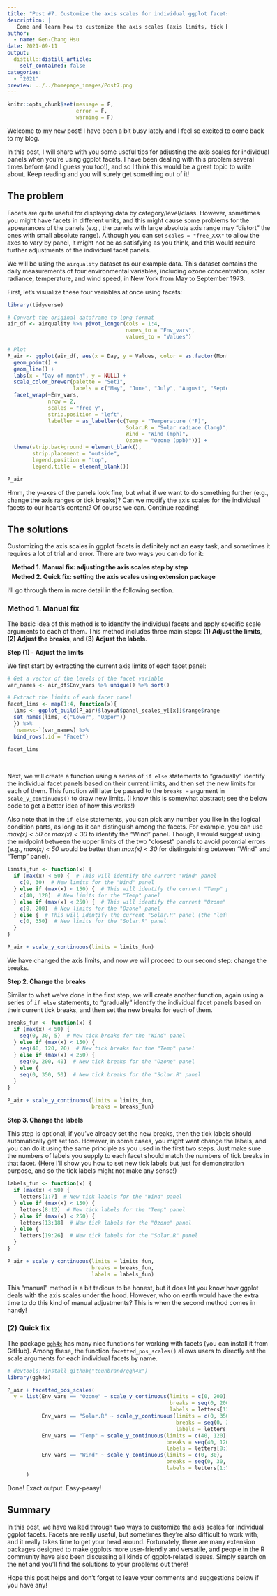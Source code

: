 ```yaml
---
title: "Post #7. Customize the axis scales for individual ggplot facets"
description: |
   Come and learn how to customize the axis scales (axis limits, tick breaks, and tick labels) for individual ggplot facets!
author:
  - name: Gen-Chang Hsu
date: 2021-09-11
output:
  distill::distill_article:
    self_contained: false
categories:
  - "2021"
preview: ../../homepage_images/Post7.png
---
```


<!-- Webpage style -->
<style>
d-article a {
    color: #2780e3 !important;
    border-bottom: none !important;
}

d-article a:hover {
    color: #2780e3 !important;
    border-bottom: 2px solid !important;
}

d-byline {
    margin-left: -10% !important;
}

d-title {
    margin-left: -10%;
}

d-title h1{
    font-size: 45px;
    width: 130%;
}

d-article {
    margin-left: -10%;
}

p {
    width: 120%;
}

d-article h2 {
    width: 120%;
}

d-article h3 {
  width: 120%;
  font-size: 28px;
}

div.article-footer{
    width: 120%;
}

d-article div.sourceCode { 
    width: 120% !important;
}

d-article pre { 
    width: 120% !important;
}

div.l-body {
    width: 120% !important;
}

</style>

```r
knitr::opts_chunk$set(message = F, 
                      error = F, 
                      warning = F)

```

<!-- Start of the article -->

Welcome to my new post! I have been a bit busy lately and I feel so excited to come back to my blog.

In this post, I will share with you some useful tips for adjusting the axis scales for individual panels when you're using ggplot facets. I have been dealing with this problem several times before (and I guess you too!), and so I think this would be a great topic to write about. Keep reading and you will surely get something out of it!  


## The problem
Facets are quite useful for displaying data by category/level/class. However, sometimes you might have facets in different units, and this might cause some problems for the appearances of the panels (e.g., the panels with large absolute axis range may "distort" the ones with small absolute range). Although you can set `scales = "free_XXX"` to allow the axes to vary by panel, it might not be as satisfying as you think, and this would require further adjustments of the individual facet panels.

We will be using the `airquality` dataset as our example data. This dataset contains the daily measurements of four environmental variables, including ozone concentration, solar radiance, temperature, and wind speed, in New York from May to September 1973. 

First, let's visualize these four variables at once using facets:

```r
library(tidyverse)

# Convert the original dataframe to long format
air_df <- airquality %>% pivot_longer(cols = 1:4, 
                                      names_to = "Env_vars", 
                                      values_to = "Values")

# Plot   
P_air <- ggplot(air_df, aes(x = Day, y = Values, color = as.factor(Month), group = Month)) + 
  geom_point() + 
  geom_line() +
  labs(x = "Day of month", y = NULL) +
  scale_color_brewer(palette = "Set1", 
                     labels = c("May", "June", "July", "August", "September")) +
  facet_wrap(~Env_vars, 
             nrow = 2, 
             scales = "free_y",
             strip.position = "left", 
             labeller = as_labeller(c(Temp = "Temperature (°F)", 
                                      Solar.R = "Solar radiace (lang)",
                                      Wind = "Wind (mph)",
                                      Ozone = "Ozone (ppb)"))) + 
  theme(strip.background = element_blank(),
        strip.placement = "outside",
        legend.position = "top",
        legend.title = element_blank())

P_air

```

Hmm, the y-axes of the panels look fine, but what if we want to do something further (e.g., change the axis ranges or tick breaks)? Can we modify the axis scales for the individual facets to our heart's content? Of course we can. Continue reading!


## The solutions
Customizing the axis scales in ggplot facets is definitely not an easy task, and sometimes it requires a lot of trial and error. There are two ways you can do for it:  

<span style="display: block; margin-top: 0px; margin-left: 10px"> **Method 1. Manual fix: adjusting the axis scales step by step**</span>
<span style="display: block; margin-top: 5px; margin-left: 10px"> **Method 2. Quick fix: setting the axis scales using extension package**</span>

I'll go through them in more detail in the following section.

### Method 1. Manual fix
The basic idea of this method is to identify the individual facets and apply specific scale arguments to each of them. This method includes three main steps: **(1) Adjust the limits**, **(2) Adjust the breaks**, and **(3) Adjust the labels**.

**Step (1) - Adjust the limits**

We first start by extracting the current axis limits of each facet panel:

```r
# Get a vector of the levels of the facet variable 
var_names <- air_df$Env_vars %>% unique() %>% sort()

# Extract the limits of each facet panel 
facet_lims <- map(1:4, function(x){
  lims <- ggplot_build(P_air)$layout$panel_scales_y[[x]]$range$range
  set_names(lims, c("Lower", "Upper"))
  }) %>%
  `names<-`(var_names) %>%
  bind_rows(.id = "Facet")

facet_lims
```

<br>

Next, we will create a function using a series of `if else` statements to "gradually" identify the individual facet panels based on their current limits, and then set the new limits for each of them. This function will later be passed to the `breaks =` argument in `scale_y_continuous()` to draw new limits. (I know this is somewhat abstract; see the below code to get a better idea of how this works!)

Also note that in the `if else` statements, you can pick any number you like in the logical condition parts, as long as it can distinguish among the facets. For example, you can use *max(x) < 50* or *max(x) < 30* to identify the "Wind" panel. Though, I would suggest using the midpoint between the upper limits of the two "closest" panels to avoid potential errors (e.g., *max(x) < 50* would be better than *max(x) < 30* for distinguishing between "Wind" and "Temp" panel).

```r
limits_fun <- function(x) {
  if (max(x) < 50) {  # This will identify the current "Wind" panel
    c(0, 30)  # New limits for the "Wind" panel
  } else if (max(x) < 150) {  # This will identify the current "Temp" panel
    c(40, 120)  # New limits for the "Temp" panel
  } else if (max(x) < 250) {  # This will identify the current "Ozone" panel
    c(0, 200)  # New limits for the "Ozone" panel
  } else {  # This will identify the current "Solar.R" panel (the "leftover" panel)
    c(0, 350)  # New limits for the "Solar.R" panel
  }
}

P_air + scale_y_continuous(limits = limits_fun)

```
We have changed the axis limits, and now we will proceed to our second step: change the breaks.

**Step 2. Change the breaks**

Similar to what we've done in the first step, we will create another function, again using a series of `if else` statements, to "gradually" identify the individual facet panels based on their current tick breaks, and then set the new breaks for each of them.

```r
breaks_fun <- function(x) {
  if (max(x) < 50) {
    seq(0, 30, 5)  # New tick breaks for the "Wind" panel
  } else if (max(x) < 150) {
    seq(40, 120, 20)  # New tick breaks for the "Temp" panel
  } else if (max(x) < 250) {
    seq(0, 200, 40)  # New tick breaks for the "Ozone" panel
  } else {
    seq(0, 350, 50)  # New tick breaks for the "Solar.R" panel
  }
}

P_air + scale_y_continuous(limits = limits_fun,
                           breaks = breaks_fun)

```
**Step 3. Change the labels**

This step is optional; if you've already set the new breaks, then the tick labels should automatically get set too. However, in some cases, you might want change the labels, and you can do it using the same principle as you used in the first two steps. Just make sure the numbers of labels you supply to each facet should match the numbers of tick breaks in that facet. (Here I'll show you how to set new tick labels but just for demonstration purpose, and so the tick labels might not make any sense!)

```r
labels_fun <- function(x) {
  if (max(x) < 50) {
    letters[1:7]  # New tick labels for the "Wind" panel
  } else if (max(x) < 150) {
    letters[8:12]  # New tick labels for the "Temp" panel
  } else if (max(x) < 250) {
    letters[13:18]  # New tick labels for the "Ozone" panel
  } else {
    letters[19:26]  # New tick labels for the "Solar.R" panel
  }
}

P_air + scale_y_continuous(limits = limits_fun,
                           breaks = breaks_fun,
                           labels = labels_fun)

```
This "manual" method is a bit tedious to be honest, but it does let you know how ggplot deals with the axis scales under the hood. However, who on earth would have the extra time to do this kind of manual adjustments? This is when the second method comes in handy!


### (2) Quick fix
The package [`ggh4x`](https://teunbrand.github.io/ggh4x/) has many nice functions for working with facets (you can install it from GitHub). Among these, the function `facetted_pos_scales()` allows users to directly set the scale arguments for each individual facets by name. 

```r
# devtools::install_github("teunbrand/ggh4x")
library(ggh4x)

P_air + facetted_pos_scales(
  y = list(Env_vars == "Ozone" ~ scale_y_continuous(limits = c(0, 200), 
                                                    breaks = seq(0, 200, 40),
                                                    labels = letters[13:18]),
           Env_vars == "Solar.R" ~ scale_y_continuous(limits = c(0, 350),
                                                      breaks = seq(0, 350, 50),
                                                      labels = letters[19:26]),
           Env_vars == "Temp" ~ scale_y_continuous(limits = c(40, 120), 
                                                   breaks = seq(40, 120, 20),
                                                   labels = letters[8:12]),
           Env_vars == "Wind" ~ scale_y_continuous(limits = c(0, 30), 
                                                   breaks = seq(0, 30, 5),
                                                   labels = letters[1:7]))
      )

```
Done! Exact output. Easy-peasy!


## Summary
In this post, we have walked through two ways to customize the axis scales for individual ggplot facets. Facets are really useful, but sometimes they're also difficult to work with, and it really takes time to get your head around. Fortunately, there are many extension packages designed to make ggplots more user-friendly and versatile, and people in the R community have also been discussing all kinds of ggplot-related issues. Simply search on the net and you'll find the solutions to your problems out there!

Hope this post helps and don't forget to leave your comments and suggestions below if you have any!
